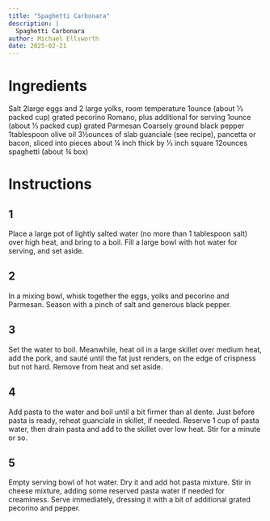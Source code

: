 ```yaml
---
title: "Spaghetti Carbonara"
description: |
  Spaghetti Carbonara
author: Michael Ellsworth
date: 2025-02-21
---
```


# Ingredients
Salt
2large eggs and 2 large yolks, room temperature
1ounce (about ⅓ packed cup) grated pecorino Romano, plus additional for serving
1ounce (about ⅓ packed cup) grated Parmesan
Coarsely ground black pepper
1tablespoon olive oil
3½ounces of slab guanciale (see recipe), pancetta or bacon, sliced into pieces about ¼ inch thick by ⅓ inch square
12ounces spaghetti (about ¾ box)

# Instructions
## 1
Place a large pot of lightly salted water (no more than 1 tablespoon salt) over high heat, and bring to a boil. Fill a large bowl with hot water for serving, and set aside.

## 2
In a mixing bowl, whisk together the eggs, yolks and pecorino and Parmesan. Season with a pinch of salt and generous black pepper.

## 3
Set the water to boil. Meanwhile, heat oil in a large skillet over medium heat, add the pork, and sauté until the fat just renders, on the edge of crispness but not hard. Remove from heat and set aside.

## 4
Add pasta to the water and boil until a bit firmer than al dente. Just before pasta is ready, reheat guanciale in skillet, if needed. Reserve 1 cup of pasta water, then drain pasta and add to the skillet over low heat. Stir for a minute or so.

## 5
Empty serving bowl of hot water. Dry it and add hot pasta mixture. Stir in cheese mixture, adding some reserved pasta water if needed for creaminess. Serve immediately, dressing it with a bit of additional grated pecorino and pepper.